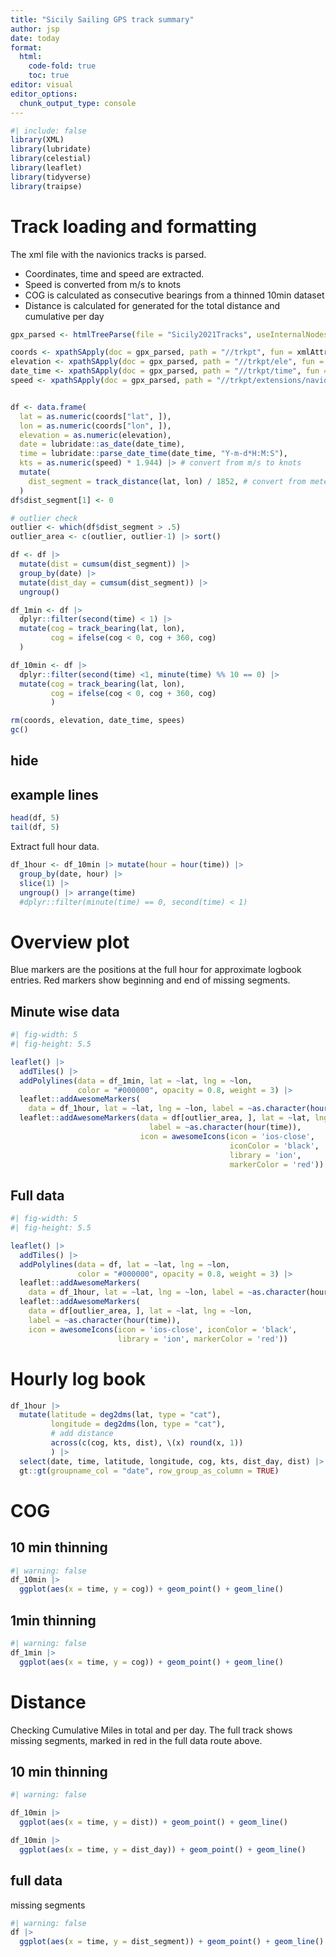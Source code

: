 ```yaml
---
title: "Sicily Sailing GPS track summary"
author: jsp
date: today
format: 
  html:
    code-fold: true
    toc: true
editor: visual
editor_options: 
  chunk_output_type: console
---
```


```r
#| include: false
library(XML)
library(lubridate)
library(celestial)
library(leaflet)
library(tidyverse)
library(traipse)
```

# Track loading and formatting

The xml file with the navionics tracks is parsed.

-   Coordinates, time and speed are extracted.
-   Speed is converted from m/s to knots
-   COG is calculated as consecutive bearings from a thinned 10min dataset
-   Distance is calculated for generated for the total distance and cumulative per day

```r
gpx_parsed <- htmlTreeParse(file = "Sicily2021Tracks", useInternalNodes = TRUE)

coords <- xpathSApply(doc = gpx_parsed, path = "//trkpt", fun = xmlAttrs)
elevation <- xpathSApply(doc = gpx_parsed, path = "//trkpt/ele", fun = xmlValue)
date_time <- xpathSApply(doc = gpx_parsed, path = "//trkpt/time", fun = xmlValue)
speed <- xpathSApply(doc = gpx_parsed, path = "//trkpt/extensions/navionics_speed", fun = xmlValue)


df <- data.frame(
  lat = as.numeric(coords["lat", ]),
  lon = as.numeric(coords["lon", ]),
  elevation = as.numeric(elevation),
  date = lubridate::as_date(date_time),
  time = lubridate::parse_date_time(date_time, "Y-m-d*H:M:S"),
  kts = as.numeric(speed) * 1.944) |> # convert from m/s to knots 
  mutate(
    dist_segment = track_distance(lat, lon) / 1852, # convert from meters to nm
  )
df$dist_segment[1] <- 0

# outlier check
outlier <- which(df$dist_segment > .5)
outlier_area <- c(outlier, outlier-1) |> sort()

df <- df |>
  mutate(dist = cumsum(dist_segment)) |>
  group_by(date) |>
  mutate(dist_day = cumsum(dist_segment)) |> 
  ungroup()

df_1min <- df |>
  dplyr::filter(second(time) < 1) |>
  mutate(cog = track_bearing(lat, lon),
         cog = ifelse(cog < 0, cog + 360, cog)
  )

df_10min <- df |>
  dplyr::filter(second(time) <1, minute(time) %% 10 == 0) |>
  mutate(cog = track_bearing(lat, lon),
         cog = ifelse(cog < 0, cog + 360, cog)
         )
```

```r
rm(coords, elevation, date_time, spees)
gc()
```

::: panel-tabset
## hide

## example lines

```r
head(df, 5)
tail(df, 5)
```
:::

Extract full hour data.

```r
df_1hour <- df_10min |> mutate(hour = hour(time)) |>
  group_by(date, hour) |>
  slice(1) |>
  ungroup() |> arrange(time)
  #dplyr::filter(minute(time) == 0, second(time) < 1) 
```

# Overview plot

Blue markers are the positions at the full hour for approximate logbook entries.
Red markers show beginning and end of missing segments.

::: panel-tabset
## Minute wise data

```r
#| fig-width: 5
#| fig-height: 5.5

leaflet() |>
  addTiles() |>
  addPolylines(data = df_1min, lat = ~lat, lng = ~lon, 
               color = "#000000", opacity = 0.8, weight = 3) |>
  leaflet::addAwesomeMarkers(
    data = df_1hour, lat = ~lat, lng = ~lon, label = ~as.character(hour(time))) |>
  leaflet::addAwesomeMarkers(data = df[outlier_area, ], lat = ~lat, lng = ~lon,
                               label = ~as.character(hour(time)), 
                             icon = awesomeIcons(icon = 'ios-close', 
                                                 iconColor = 'black',
                                                 library = 'ion',
                                                 markerColor = 'red')) 
```

## Full data

```r
#| fig-width: 5
#| fig-height: 5.5

leaflet() |>
  addTiles() |>
  addPolylines(data = df, lat = ~lat, lng = ~lon, 
               color = "#000000", opacity = 0.8, weight = 3) |>
  leaflet::addAwesomeMarkers(
    data = df_1hour, lat = ~lat, lng = ~lon, label = ~as.character(hour)) |>
  leaflet::addAwesomeMarkers(
    data = df[outlier_area, ], lat = ~lat, lng = ~lon,
    label = ~as.character(hour(time)), 
    icon = awesomeIcons(icon = 'ios-close', iconColor = 'black',
                        library = 'ion', markerColor = 'red'))
```
:::

# Hourly log book

```r
df_1hour |>
  mutate(latitude = deg2dms(lat, type = "cat"),
         longitude = deg2dms(lon, type = "cat"),
         # add distance
         across(c(cog, kts, dist), \(x) round(x, 1))
         ) |>
  select(date, time, latitude, longitude, cog, kts, dist_day, dist) |>
  gt::gt(groupname_col = "date", row_group_as_column = TRUE)
```

# COG

::: panel-tabset
## 10 min thinning

```r
#| warning: false
df_10min |>
  ggplot(aes(x = time, y = cog)) + geom_point() + geom_line()
```

## 1min thinning

```r
#| warning: false
df_1min |>
  ggplot(aes(x = time, y = cog)) + geom_point() + geom_line()
```
:::

# Distance

Checking Cumulative Miles in total and per day. The full track shows missing segments, marked in red in the full data route above.

::: panel-tabset
## 10 min thinning

```r
#| warning: false

df_10min |>
  ggplot(aes(x = time, y = dist)) + geom_point() + geom_line()

df_10min |>
  ggplot(aes(x = time, y = dist_day)) + geom_point() + geom_line()
```

## full data

missing segments

```r
#| warning: false
df |>
  ggplot(aes(x = time, y = dist_segment)) + geom_point() + geom_line()
```
:::

